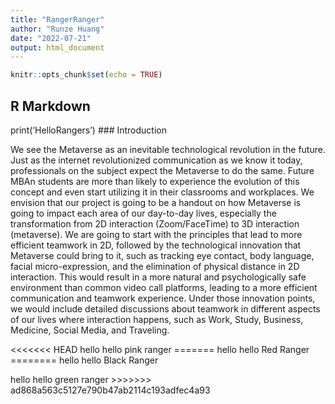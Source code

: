 ```yaml
---
title: "RangerRanger"
author: "Runze Huang"
date: "2022-07-21"
output: html_document
---
```


```r
knitr::opts_chunk$set(echo = TRUE)
```

## R Markdown

print('HelloRangers')
### Introduction

We see the Metaverse as an inevitable technological revolution in the future. Just as the internet revolutionized communication as we know it today, professionals on the subject expect the Metaverse to do the same. Future MBAn students are more than likely to experience the evolution of this concept and even start utilizing it in their classrooms and workplaces.
We envision that our project is going to be a handout on how Metaverse is going to impact each area of our day-to-day lives, especially the transformation from 2D interaction (Zoom/FaceTime) to 3D interaction (metaverse). We are going to start with the principles that lead to more efficient teamwork in 2D, followed by the technological innovation that Metaverse could bring to it, such as tracking eye contact, body language, facial micro-expression, and the elimination of physical distance in 2D interaction. This would result in a more natural and psychologically safe environment than common video call platforms, leading to a more efficient communication and teamwork experience. Under those innovation points, we would include detailed discussions about teamwork in different aspects of our lives where interaction happens, such as Work, Study, Business, Medicine, Social Media, and Traveling. 

<<<<<<< HEAD
hello hello pink ranger
=======
hello hello Red Ranger
========
hello hello Black Ranger

hello hello green ranger
>>>>>>> ad868a563c5127e790b47ab2114c193adfec4a93
